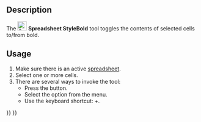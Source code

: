 <languages/>

{{Docnav
|[[Spreadsheet_AlignBottom|AlignBottom]]
|[[Spreadsheet_StyleItalic|StyleItalic]]
|[[Spreadsheet_Workbench|Spreadsheet]]
|IconL=Spreadsheet_AlignBottom.svg
|IconR=Spreadsheet_StyleItalic.svg
|IconC=Workbench_Spreadsheet.svg
}}

{{GuiCommand
|Name=Spreadsheet StyleBold
|MenuLocation=Spreadsheet → Styles → Bold Text
|Workbenches=[[Spreadsheet_Workbench|Spreadsheet]]
|Shortcut={{KEY|Ctrl}}+{{KEY|B}}
|Version=0.17
}}

==Description==

The [[File:Spreadsheet_StyleBold.svg|24px]] '''Spreadsheet StyleBold''' tool toggles the contents of selected cells to/from bold.

==Usage==

# Make sure there is an active [[Spreadsheet_CreateSheet|spreadsheet]].
# Select one or more cells.
# There are several ways to invoke the tool:
#* Press the {{Button|[[File:Spreadsheet_StyleBold.svg|16px]] [[Spreadsheet_StyleBold|Bold Text]]}} button.
#* Select the {{MenuCommand|Spreadsheet → Styles → [[File:Spreadsheet_StyleBold.svg|16px]] Bold Text}} option from the menu.
#* Use the keyboard shortcut: {{KEY|Ctrl}}+{{KEY|B}}. {{Version|1.1}}


{{Docnav
|[[Spreadsheet_AlignBottom|AlignBottom]]
|[[Spreadsheet_StyleItalic|StyleItalic]]
|[[Spreadsheet_Workbench|Spreadsheet]]
|IconL=Spreadsheet_AlignBottom.svg
|IconR=Spreadsheet_StyleItalic.svg
|IconC=Workbench_Spreadsheet.svg
}}

{{Spreadsheet_Tools_navi{{#translation:}}}}
{{Userdocnavi{{#translation:}}}}